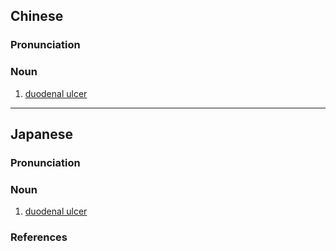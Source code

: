 {{also|十二指肠溃疡}}
==Chinese==
{{zh-forms|s=十二指肠溃疡|type=42}}
{{wikipedia|lang=zh}}

===Pronunciation===
{{zh-pron
|m=shí'èrzhǐcháng kuìyáng
|c=sap6 ji6 zi2 coeng4 kui2 joeng4
|cat=n
}}

===Noun===
{{zh-noun}}

# {{lb|zh|pathology}} [[duodenal ulcer]]

----

==Japanese==
{{wikipedia|lang=ja}}
{{ja-kanjitab|じゅう|に|し|ちょう|かい|よう|yomi=o}}

===Pronunciation===
{{ja-pron|yomi=o|じゅうにしちょうかいよう|acc=7|acc_ref=DJR}}

===Noun===
{{ja-noun|じゅうにしちょうかいよう|hhira=じふにしちやうくわいやう}}

# {{lb|ja|pathology|sort=しゅうにしちょうかいよう'}} [[duodenal ulcer]]

===References===
<references/>